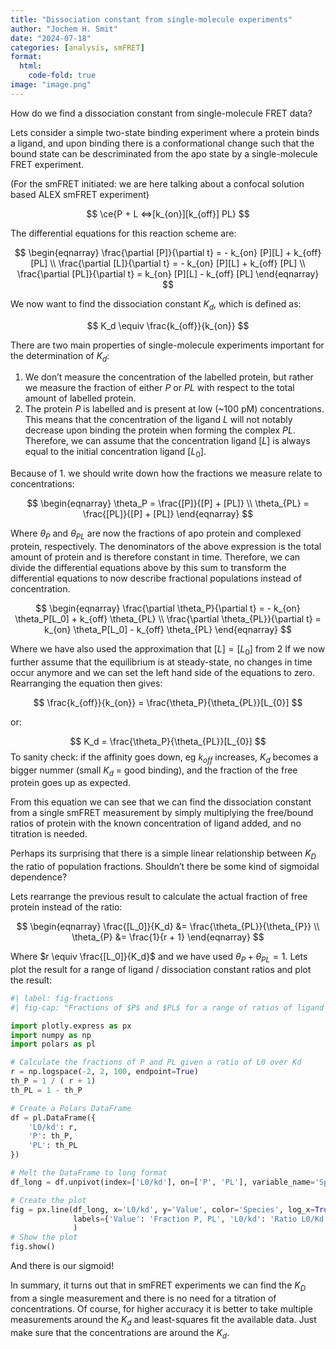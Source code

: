 ```yaml
---
title: "Dissociation constant from single-molecule experiments"
author: "Jochem H. Smit"
date: "2024-07-18"
categories: [analysis, smFRET]
format:
  html:
    code-fold: true
image: "image.png"
---
```


How do we find a dissociation constant from single-molecule FRET data?

Lets consider a simple two-state binding experiment where a protein binds a ligand, and upon binding there is a conformational change such that the bound state can be descriminated from the apo state by a single-molecule FRET experiment.

(For the smFRET initiated: we are here talking about a confocal solution based ALEX smFRET experiment)


$$
\ce{P + L <=>[k_{on}][k_{off}] PL}
$$


The differential equations for this reaction scheme are:


$$
\begin{eqnarray}
\frac{\partial [P]}{\partial t} = - k_{on} [P][L] + k_{off} [PL] \\
\frac{\partial [L]}{\partial t} = - k_{on} [P][L] + k_{off} [PL] \\
\frac{\partial [PL]}{\partial t} = k_{on} [P][L] - k_{off} [PL]
\end{eqnarray}
$$

We now want to find the dissociation constant $K_d$, which is defined as:
 
$$
K_d \equiv \frac{k_{off}}{k_{on}}
$$
 

There are two main properties of single-molecule experiments important for the determination of $K_d$: 

1. We don't measure the concentration of the labelled protein, but rather we measure the fraction of either $P$ or $PL$ with respect to the total amount of labelled protein.
2. The protein $P$ is labelled and is present at low (~100 pM) concentrations. This means that the concentration of the ligand $L$ will not notably decrease upon binding the protein when forming the complex $PL$. Therefore, we can assume that the concentration ligand $[L]$ is always equal to the initial concentration ligand $[L_{0}]$.


Because of 1. we should write down how the fractions we measure relate to concentrations:

$$
\begin{eqnarray}
\theta_P = \frac{[P]}{[P] + [PL]} \\ 
\theta_{PL} = \frac{[PL]}{[P] + [PL]}
\end{eqnarray}
$$

Where $\theta_P$ and $\theta_{PL}$ are now the fractions of apo protein and complexed protein, respectively. The denominators of the above expression is the total amount of protein and is therefore constant in time. Therefore, we can divide the differential equations above by this sum to transform the differential equations to now describe fractional populations instead of concentration. 

$$
\begin{eqnarray}
\frac{\partial \theta_P}{\partial t} = - k_{on} \theta_P[L_0] + k_{off} \theta_{PL} \\
\frac{\partial \theta_{PL}}{\partial t} = k_{on} \theta_P[L_0] - k_{off} \theta_{PL}
\end{eqnarray}
$$

Where we have also used the approximation that $[L] = [L_0]$ from 2 If we now further assume that the equilibrium is at steady-state, no changes in time occur anymore and we can set the left hand side of the equations to zero. Rearranging the equation then gives:

$$
\frac{k_{off}}{k_{on}} = \frac{\theta_P}{\theta_{PL}}[L_{0}]
$$

or:

$$
K_d = \frac{\theta_P}{\theta_{PL}}[L_{0}]
$$
To sanity check: if the affinity goes down, eg $k_{off}$ increases, $K_d$ becomes a bigger nummer (small $K_d$ = good binding), and the fraction of the free protein goes up as expected. 

From this equation we can see that we can find the dissociation constant from a single smFRET measurement by simply multiplying the free/bound ratios of protein with the known concentration of ligand added, and no titration is needed. 

Perhaps its surprising that there is a simple linear relationship between $K_D$ the ratio of population fractions. Shouldn't there be some kind of sigmoidal dependence? 

Lets rearrange the previous result to calculate the actual fraction of free protein instead of the ratio:

$$
\begin{eqnarray}
\frac{[L_0]}{K_d} &= \frac{\theta_{PL}}{\theta_{P}} \\
\theta_{P} &= \frac{1}{r + 1}
\end{eqnarray}
$$

Where $r \equiv \frac{[L_0]}{K_d}$ and we have used $\theta_P + \theta_{PL} = 1$. Lets plot the result for a range of ligand / dissociation constant ratios and plot the result:

```python
#| label: fig-fractions
#| fig-cap: "Fractions of $P$ and $PL$ for a range of ratios of ligand vs $K_d$"

import plotly.express as px
import numpy as np
import polars as pl

# Calculate the fractions of P and PL given a ratio of L0 over Kd
r = np.logspace(-2, 2, 100, endpoint=True)
th_P = 1 / ( r + 1)
th_PL = 1 - th_P

# Create a Polars DataFrame
df = pl.DataFrame({
    'L0/kd': r,
    'P': th_P,
    'PL': th_PL
})

# Melt the DataFrame to long format
df_long = df.unpivot(index=['L0/kd'], on=['P', 'PL'], variable_name='Species', value_name='Value')

# Create the plot
fig = px.line(df_long, x='L0/kd', y='Value', color='Species', log_x=True,
              labels={'Value': 'Fraction P, PL', 'L0/kd': 'Ratio L0/Kd'},
              )
# Show the plot
fig.show()
```

And there is our sigmoid!

In summary, it turns out that in smFRET experiments we can find the $K_D$ from a single measurement and there is no need for a titration of concentrations. Of course, for higher accuracy it is better to take multiple measurements around the $K_d$ and least-squares fit the available data. Just make sure that the concentrations are around the $K_d$.

